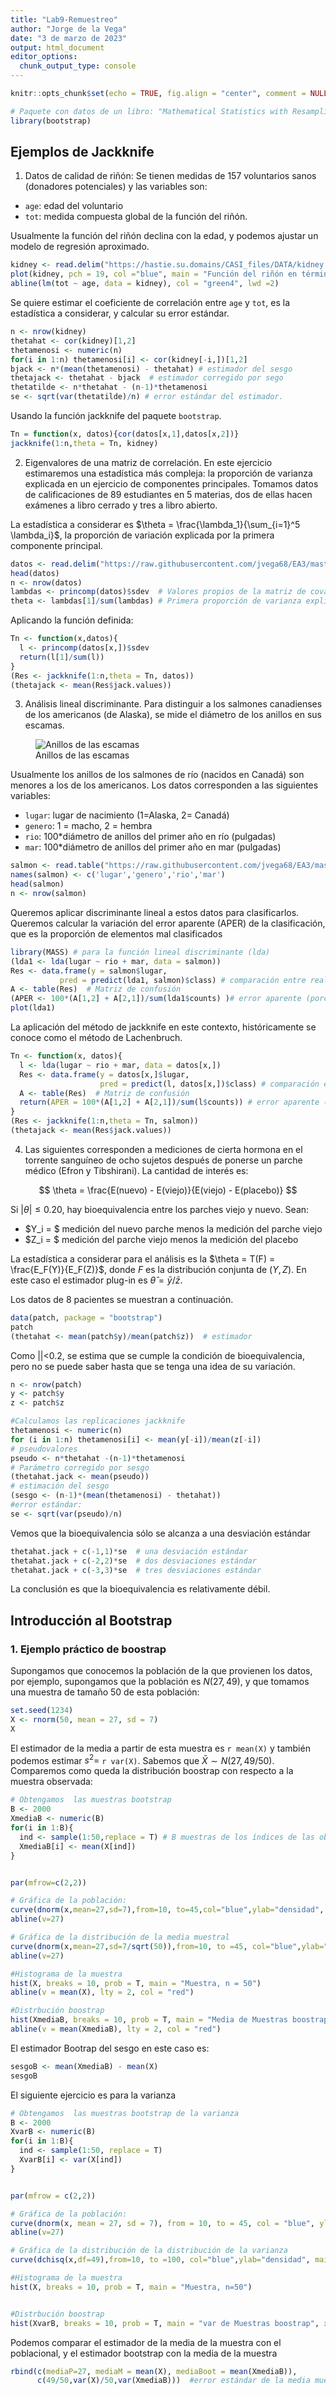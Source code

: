 ```yaml
---
title: "Lab9-Remuestreo"
author: "Jorge de la Vega"
date: "3 de marzo de 2023"
output: html_document
editor_options: 
  chunk_output_type: console
---
```


```r
knitr::opts_chunk$set(echo = TRUE, fig.align = "center", comment = NULL)
```

```r
# Paquete con datos de un libro: "Mathematical Statistics with Resampling in R"
library(bootstrap) 
```

## Ejemplos de Jackknife

1. Datos de calidad de riñón: Se tienen medidas de 157 voluntarios sanos (donadores potenciales) y las variables son:

- `age`: edad del voluntario
- `tot`: medida compuesta global de la función del riñón.

Usualmente la función del riñón declina con la edad, y podemos ajustar un modelo de regresión aproximado.

```r
kidney <- read.delim("https://hastie.su.domains/CASI_files/DATA/kidney.txt",header = T, sep ="")
plot(kidney, pch = 19, col ="blue", main = "Función del riñón en términos de la edad")
abline(lm(tot ~ age, data = kidney), col = "green4", lwd =2)
```

Se quiere estimar el coeficiente de correlación entre `age` y `tot`, es la estadística a considerar, y calcular su error estándar. 

```r
n <- nrow(kidney)
thetahat <- cor(kidney)[1,2]
thetamenosi <- numeric(n)
for(i in 1:n) thetamenosi[i] <- cor(kidney[-i,])[1,2]
bjack <- n*(mean(thetamenosi) - thetahat) # estimador del sesgo
thetajack <- thetahat - bjack  # estimador corregido por sego
thetatilde <- n*thetahat - (n-1)*thetamenosi 
se <- sqrt(var(thetatilde)/n) # error estándar del estimador. 
```

Usando la función jackknife del paquete `bootstrap`.

```r
Tn = function(x, datos){cor(datos[x,1],datos[x,2])}
jackknife(1:n,theta = Tn, kidney)
```

2. Eigenvalores de una matriz de correlación. En este ejercicio estimaremos una estadística más compleja: la proporción de varianza explicada en un ejercicio de componentes principales. Tomamos datos de calificaciones de 89 estudiantes en 5 materias, dos de ellas hacen exámenes a libro cerrado y tres a libro abierto.

La estadística a considerar es $\theta = \frac{\lambda_1}{\sum_{i=1}^5 \lambda_i}$, la proporción de variación explicada por la primera componente principal.

```r
datos <- read.delim("https://raw.githubusercontent.com/jvega68/EA3/master/datos/Mardia_Kent_Bibby/openclosedbook.dat", header = T, sep ="")
head(datos)
n <- nrow(datos)
lambdas <- princomp(datos)$sdev  # Valores propios de la matriz de covarianzas
theta <- lambdas[1]/sum(lambdas) # Primera proporción de varianza explicada
```

Aplicando la función definida: 

```r
Tn <- function(x,datos){
  l <- princomp(datos[x,])$sdev
  return(l[1]/sum(l))
}
(Res <- jackknife(1:n,theta = Tn, datos))
(thetajack <- mean(Res$jack.values))
```

3. Análisis lineal discriminante. Para distinguir a los salmones canadienses de los americanos (de Alaska), se mide el diámetro de los anillos en sus escamas.

![Anillos de las escamas](https://www.researchgate.net/profile/Kenyon-Mobley-2/publication/352209951/figure/fig2/AS:1032272174149635@1623124273793/Salmon-scale-samples-contain-important-life-history-information-Time-spent-in-the.png)

Usualmente los anillos de los salmones de río (nacidos en Canadá) son menores a los de los americanos. Los datos corresponden a las siguientes variables:

- `lugar`: lugar de nacimiento (1=Alaska, 2= Canadá)
- `genero`: 1 = macho, 2 = hembra
- `rio`: 100*diámetro de anillos del primer año en río (pulgadas)
- `mar`: 100*diámetro de anillos del primer año en mar (pulgadas)

```r
salmon <- read.table("https://raw.githubusercontent.com/jvega68/EA3/master/datos/J%26W/T11-2.DAT")
names(salmon) <- c('lugar','genero','rio','mar')
head(salmon)
n <- nrow(salmon)
```

Queremos aplicar discriminante lineal a estos datos para clasificarlos. Queremos calcular la variación del error aparente (APER) de la clasificación, que es la proporción de elementos mal clasificados

```r
library(MASS) # para la función lineal discriminante (lda)
(lda1 <- lda(lugar ~ rio + mar, data = salmon))
Res <- data.frame(y = salmon$lugar,
           pred = predict(lda1, salmon)$class) # comparación entre real y observado
A <- table(Res)  # Matriz de confusión
(APER <- 100*(A[1,2] + A[2,1])/sum(lda1$counts) )# error aparente (porcentaje)
plot(lda1)
```

La aplicación del método de jackknife en este contexto, históricamente se conoce como el método de Lachenbruch.

```r
Tn <- function(x, datos){
  l <- lda(lugar ~ rio + mar, data = datos[x,])
  Res <- data.frame(y = datos[x,]$lugar,
                    pred = predict(l, datos[x,])$class) # comparación entre real y observado
  A <- table(Res)  # Matriz de confusión
  return(APER = 100*(A[1,2] + A[2,1])/sum(l$counts)) # error aparente (porcentaje)
}
(Res <- jackknife(1:n,theta = Tn, salmon))
(thetajack <- mean(Res$jack.values))
```


4. Las siguientes corresponden a mediciones de cierta hormona en el torrente sanguíneo de ocho sujetos
después de ponerse un parche médico (Efron y Tibshirani). La cantidad de interés es:

$$ \theta = \frac{E(nuevo) - E(viejo)}{E(viejo) - E(placebo)} $$

Si $|\theta|\leq 0.20$, hay bioequivalencia entre los parches viejo y nuevo. Sean:

- $Y_i = $ medición del nuevo parche menos la medición del parche viejo
- $Z_i = $ medición del parche viejo menos la medición del placebo

La estadística a considerar para el análisis es la $\theta = T(F) = \frac{E_F(Y)}{E_F(Z)}$, donde $F$ es la distribución conjunta de $(Y,Z)$. En este caso el estimador plug-in es $\hat{\theta} = \bar{y}/\bar{z}$.

Los datos de 8 pacientes se muestran a continuación. 

```r
data(patch, package = "bootstrap")
patch
(thetahat <- mean(patch$y)/mean(patch$z))  # estimador
```

Como |\hat{\theta}|<0.2, se estima que se cumple la condición de bioequivalencia, pero no se puede saber hasta que se tenga una idea de su variación. 

```r
n <- nrow(patch)
y <- patch$y
z <- patch$z

#Calculamos las replicaciones jackknife
thetamenosi <- numeric(n)
for (i in 1:n) thetamenosi[i] <- mean(y[-i])/mean(z[-i])
# pseudovalores
pseudo <- n*thetahat -(n-1)*thetamenosi
# Parámetro corregido por sesgo
(thetahat.jack <- mean(pseudo))
# estimación del sesgo
(sesgo <- (n-1)*(mean(thetamenosi) - thetahat))
#error estándar:
se <- sqrt(var(pseudo)/n)
```

Vemos que la bioequivalencia sólo se alcanza a una desviación estándar

```r
thetahat.jack + c(-1,1)*se  # una desviación estándar
thetahat.jack + c(-2,2)*se  # dos desviaciones estándar
thetahat.jack + c(-3,3)*se  # tres desviaciones estándar
```

La conclusión es que la bioequivalencia es relativamente débil.

## Introducción al Bootstrap

### 1. Ejemplo práctico de boostrap

Supongamos que conocemos la población de la que provienen los datos, por ejemplo, supongamos que la población es $N(27,49)$, y que tomamos una muestra de tamaño 50 de esta población:

```r
set.seed(1234)
X <- rnorm(50, mean = 27, sd = 7)
X
```

El estimador de la media a partir de esta muestra es `r mean(X)`  y también podemos estimar $s^2=$ `r var(X)`. Sabemos que $\bar{X} \sim N(27,49/50)$. Comparemos como queda la distribución boostrap con respecto a  la muestra observada:

```r
# Obtengamos  las muestras bootstrap
B <- 2000
XmediaB <- numeric(B)
for(i in 1:B){
  ind <- sample(1:50,replace = T) # B muestras de los índices de las observaciones con reemplazo
  XmediaB[i] <- mean(X[ind]) 
}


par(mfrow=c(2,2))

# Gráfica de la población:
curve(dnorm(x,mean=27,sd=7),from=10, to=45,col="blue",ylab="densidad", main="Población N(27,49)")
abline(v=27)

# Gráfica de la distribución de la media muestral
curve(dnorm(x,mean=27,sd=7/sqrt(50)),from=10, to =45, col="blue",ylab="densidad", main="Distr muestral N(27,49/50)")
abline(v=27)

#Histograma de la muestra
hist(X, breaks = 10, prob = T, main = "Muestra, n = 50")
abline(v = mean(X), lty = 2, col = "red")

#Distrbución boostrap
hist(XmediaB, breaks = 10, prob = T, main = "Media de Muestras boostrap", xlim = c(10,45))
abline(v = mean(XmediaB), lty = 2, col = "red")
```

El estimador Bootrap del sesgo en este caso es:

```r
sesgoB <- mean(XmediaB) - mean(X)
sesgoB
```


El siguiente ejercicio es para la varianza

```r
# Obtengamos  las muestras bootstrap de la varianza
B <- 2000
XvarB <- numeric(B)
for(i in 1:B){
  ind <- sample(1:50, replace = T)
  XvarB[i] <- var(X[ind]) 
}


par(mfrow = c(2,2))

# Gráfica de la población:
curve(dnorm(x, mean = 27, sd = 7), from = 10, to = 45, col = "blue", ylab = "densidad", main = "Población N(27,49)")
abline(v=27)

# Gráfica de la distribución de la distribución de la varianza
curve(dchisq(x,df=49),from=10, to =100, col="blue",ylab="densidad", main="Distr muestral Chi^2(49)")

#Histograma de la muestra
hist(X, breaks = 10, prob = T, main = "Muestra, n=50")


#Distrbución boostrap
hist(XvarB, breaks = 10, prob = T, main = "var de Muestras boostrap", xlim = c(10,100))
```

Podemos comparar el estimador de la media de la muestra con el poblacional, y el estimador bootstrap con la media de la muestra

```r
rbind(c(mediaP=27, mediaM = mean(X), mediaBoot = mean(XmediaB)),
      c(49/50,var(X)/50,var(XmediaB)))  #error estándar de la media muestral
```

